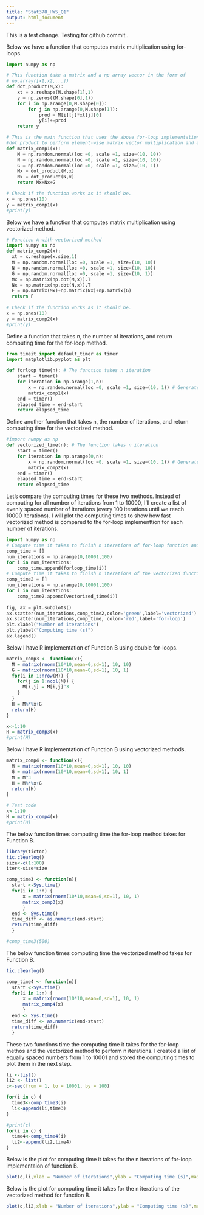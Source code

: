 ```yaml
---
title: "Stat378_HW5_Q1"
output: html_document
---
```

This is a test change. Testing for github commit..

Below we have a function that computes matrix multiplication using for-loops.
```python
import numpy as np

# This function take a matrix and a np array vector in the form of 
# np.array([x1,x2,...])
def dot_product(M,x):
    xt = x.reshape(M.shape[1],1)
    y = np.zeros((M.shape[0],1))
    for i in np.arange(0,M.shape[0]):
        for j in np.arange(0,M.shape[1]):
            prod = M[i][j]*xt[j][0]
            y[i]+=prod
    return y

# This is the main function that uses the above for-loop implementation of 
#dot product to perform element-wise matrix vector multiplication and addition. 
def matrix_comp1(x):
    M = np.random.normal(loc =0, scale =1, size=(10, 10))
    N = np.random.normal(loc =0, scale =1, size=(10, 10))
    G = np.random.normal(loc =0, scale =1, size=(10, 1))
    Mx = dot_product(M,x)
    Nx = dot_product(N,x)
    return Mx+Nx+G

# Check if the function works as it should be.  
x = np.ones(10)
y = matrix_comp1(x)
#print(y)

```
Below we have a function that computes matrix multiplication using vectorized method.
```python
# Function A with vectorized method
import numpy as np
def matrix_comp2(x):
  xt = x.reshape(x.size,1)
  M = np.random.normal(loc =0, scale =1, size=(10, 10))
  N = np.random.normal(loc =0, scale =1, size=(10, 10))
  G = np.random.normal(loc =0, scale =1, size=(10, 1))
  Mx = np.matrix(np.dot(M,x)).T
  Nx = np.matrix(np.dot(N,x)).T
  F = np.matrix(Mx)+np.matrix(Nx)+np.matrix(G)
  return F
  
# Check if the function works as it should be.  
x = np.ones(10)
y = matrix_comp2(x)
#print(y)
```

Define a function that takes n, the number of iterations, and return computing time for the for-loop method.

```python
from timeit import default_timer as timer
import matplotlib.pyplot as plt

def forloop_time(n): # The function takes n iteration
    start = timer()
    for iteration in np.arange(1,n):
        x = np.random.normal(loc =0, scale =1, size=(10, 1)) # Generate a randome 10x1 vector from standard normal distribution
        matrix_comp1(x)
    end = timer()
    elapsed_time = end-start
    return elapsed_time
```

Define another function that takes n, the number of iterations, and return computing time for the vectorized method.

```python
#import numpy as np
def vectorized_time(n): # The function takes n iteration
    start = timer()
    for iteration in np.arange(0,n):
        x = np.random.normal(loc =0, scale =1, size=(10, 1)) # Generate a randome 10x1 vector from standard normal distribution
        matrix_comp2(x)
    end = timer()
    elapsed_time = end-start
    return elapsed_time
```

Let's compare the computing times for these two methods. Instead of computing for all number of iterations from 1 to 10000, I'll create a list of evenly spaced number of iterations (every 100 iterations until we reach 10000 iterations). I will plot the computing times to show how fast vectorized method is compared to the for-loop implementtion for each number of iterations.

```python
import numpy as np
# Compute time it takes to finish n iterations of for-loop function and store it to plot later.
comp_time = []
num_iterations = np.arange(0,10001,100)
for i in num_iterations:
    comp_time.append(forloop_time(i))
# Compute time it takes to finish n iterations of the vectorized function and store it to plot later.
comp_time2 = []
num_iterations = np.arange(0,10001,100)
for i in num_iterations:
    comp_time2.append(vectorized_time(i))
    
fig, ax = plt.subplots()
ax.scatter(num_iterations,comp_time2,color='green',label='vectorized')
ax.scatter(num_iterations,comp_time, color='red',label='for-loop')
plt.xlabel("Number of iterations")
plt.ylabel("Computing time (s)")
ax.legend()

```

Below I have R implementation of Function B using double for-loops.

```r
matrix_comp3 <- function(x){
  M = matrix(rnorm(10*10,mean=0,sd=1), 10, 10) 
  G = matrix(rnorm(10*10,mean=0,sd=1), 10, 1) 
  for(i in 1:nrow(M)) {
    for(j in 1:ncol(M)) {
      M[i,j] = M[i,j]^3
    }
  }
  H = M%*%x+G
  return(H)
}

x<-1:10
H = matrix_comp3(x)
#print(H)
```

Below I have R implementation of Function B using vectorized methods.

```r
matrix_comp4 <- function(x){
  M = matrix(rnorm(10*10,mean=0,sd=1), 10, 10) 
  G = matrix(rnorm(10*10,mean=0,sd=1), 10, 1) 
  M = M^3
  H = M%*%x+G
  return(H)
}

# Test code
x<-1:10
H = matrix_comp4(x)
#print(H)
```

The below function times computing time the for-loop method takes for Function B.

```r
library(tictoc)
tic.clearlog()
size<-c(1:100)
iter<-size*size

comp_time3 <- function(n){
  start <-Sys.time()
  for(i in 1:n) {
      x = matrix(rnorm(10*10,mean=0,sd=1), 10, 1) 
      matrix_comp3(x)
      }
  end <- Sys.time()
  time_diff <- as.numeric(end-start)
  return(time_diff)
  }

#comp_time3(500)
```
The below function times computing time the vectorized method takes for Function B.

```r
tic.clearlog()

comp_time4 <- function(n){
  start <-Sys.time()
  for(i in 1:n) {
      x = matrix(rnorm(10*10,mean=0,sd=1), 10, 1) 
      matrix_comp4(x)
      }
  end <- Sys.time()
  time_diff <- as.numeric(end-start)
  return(time_diff)
  }
```
These two functions time the computing time it takes for the for-loop methos and the vectorized method to perform n iterations. I created a list of equally spaced numbers from 1 to 10001 and stored the computing times to plot them in the next step.

```r
li <-list()
li2 <- list()
c<-seq(from = 1, to = 10001, by = 100)

for(i in c) {
  time3<-comp_time3(i)
  li<-append(li,time3)
}

#print(c)
for(i in c) {
  time4<-comp_time4(i)
  li2<-append(li2,time4)
}
```

Below is the plot for computing time it takes for the n iterations of for-loop implementaion of function B.
```r
plot(c,li,xlab = "Number of iterations",ylab = "Computing time (s)",main  ="For loop method")
```
Below is the plot for computing time it takes for the n iterations of the vectorized method for function B.

```r
plot(c,li2,xlab = "Number of iterations",ylab = "Computing time (s)",main  ="Vectorized method")
```

